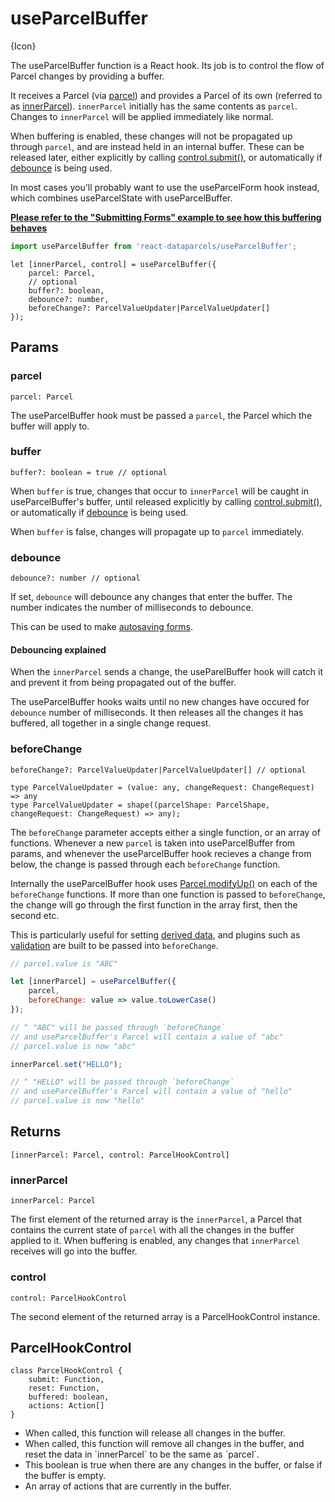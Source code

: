 
# useParcelBuffer

<ApiPageIcon>{Icon}</ApiPageIcon>

The useParcelBuffer function is a React hook. Its job is to control the flow of Parcel changes by providing a buffer.

It receives a Parcel (via [parcel](#parcel)) and provides a Parcel of its own (referred to as [innerParcel](#innerParcel)). `innerParcel` initially has the same contents as `parcel`. Changes to `innerParcel` will be applied immediately like normal.

When buffering is enabled, these changes will not be propagated up through `parcel`, and are instead held in an internal buffer. These can be released later, either explicitly by calling [control.submit()](#submit), or automatically if [debounce](#debounce) is being used.

<Message>In most cases you'll probably want to use the <Link to="/api/useParcelForm">useParcelForm</Link> hook instead, which combines useParcelState with useParcelBuffer.</Message>

**[Please refer to the "Submitting Forms" example to see how this buffering behaves](/ui-behaviour#Submitting-forms)**


```js
import useParcelBuffer from 'react-dataparcels/useParcelBuffer';
```

```flow
let [innerParcel, control] = useParcelBuffer({
    parcel: Parcel,
    // optional
    buffer?: boolean,
    debounce?: number,
    beforeChange?: ParcelValueUpdater|ParcelValueUpdater[]
});
```


<Break />

## <DocsSectionHeading>Params</DocsSectionHeading>

### parcel

```flow
parcel: Parcel
```

The useParcelBuffer hook must be passed a `parcel`, the Parcel which the buffer will apply to.

### buffer

```flow
buffer?: boolean = true // optional
```

When `buffer` is true, changes that occur to `innerParcel` will be caught in useParcelBuffer's buffer, until released explicitly by calling [control.submit()](#submit), or automatically if [debounce](#debounce) is being used.

When `buffer` is false, changes will propagate up to `parcel` immediately.

### debounce

```flow
debounce?: number // optional
```

If set, `debounce` will debounce any changes that enter the buffer. The number indicates the number of milliseconds to debounce.

This can be used to make [autosaving forms](/ui-behaviour#Autosaving-forms).

#### Debouncing explained

When the `innerParcel` sends a change, the useParelBuffer hook will catch it and prevent it from being propagated out of the buffer.

The useParcelBuffer hooks waits until no new changes have occured for `debounce` number of milliseconds. It then releases all the changes it has buffered, all together in a single change request.

### beforeChange

```flow
beforeChange?: ParcelValueUpdater|ParcelValueUpdater[] // optional

type ParcelValueUpdater = (value: any, changeRequest: ChangeRequest) => any
type ParcelValueUpdater = shape((parcelShape: ParcelShape, changeRequest: ChangeRequest) => any);
```

The `beforeChange` parameter accepts either a single function, or an array of functions. Whenever a new `parcel` is taken into useParcelBuffer from params, and whenever the useParcelBuffer hook recieves a change from below, the change is passed through each `beforeChange` function.

Internally the useParcelBuffer hook uses [Parcel.modifyUp()](/api/Parcel#modifyUp()) on each of the `beforeChange` functions. If more than one function is passed to `beforeChange`, the change will go through the first function in the array first, then the second etc.

This is particularly useful for setting [derived data](data-editing#Deriving-meta), and plugins such as [validation](/api/validation) are built to be passed into `beforeChange`.

<ValueUpdater />

```js
// parcel.value is "ABC"

let [innerParcel] = useParcelBuffer({
    parcel,
    beforeChange: value => value.toLowerCase()
});

// ^ "ABC" will be passed through `beforeChange`
// and useParcelBuffer's Parcel will contain a value of "abc"
// parcel.value is now "abc"

innerParcel.set("HELLO");

// ^ "HELLO" will be passed through `beforeChange`
// and useParcelBuffer's Parcel will contain a value of "hello"
// parcel.value is now "hello"
```

## <DocsSectionHeading>Returns</DocsSectionHeading>


```flow
[innerParcel: Parcel, control: ParcelHookControl]
```

### innerParcel

```flow
innerParcel: Parcel
```

The first element of the returned array is the `innerParcel`, a Parcel that contains the current state of `parcel` with all the changes in the buffer applied to it. When buffering is enabled, any changes that `innerParcel` receives will go into the buffer.

### control

```flow
control: ParcelHookControl
```

The second element of the returned array is a ParcelHookControl instance.

## ParcelHookControl

```flow
class ParcelHookControl {
    submit: Function,
    reset: Function,
    buffered: boolean,
    actions: Action[]
}
```

* <Param name="submit" type="() => void" />
  When called, this function will release all changes in the buffer.

* <Param name="reset" type="() => void" />
  When called, this function will remove all changes in the buffer, and reset the data in `innerParcel` to be the same as `parcel`.

* <Param name="buffered" type="boolean" />
  This boolean is true when there are any changes in the buffer, or false if the buffer is empty.

* <Param name="actions" type="Action[]" />
  An array of actions that are currently in the buffer.

